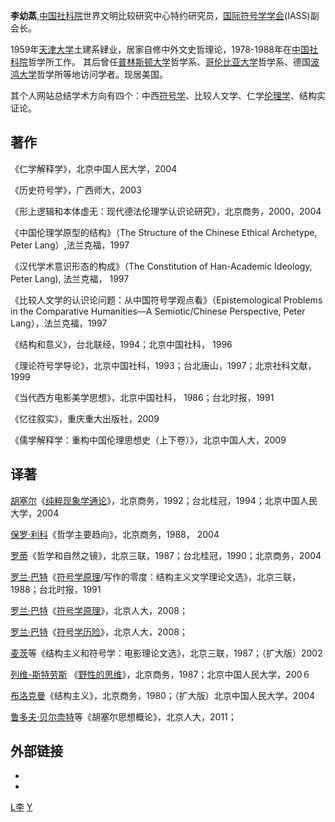 '''李幼蒸'''{{BD|1936年|11月11日|catIdx=L}},[[中国社科院|中国社科院]]世界文明比较研究中心特约研究员，[[国际符号学学会|国际符号学学会]](IASS)副会长。

1959年[[天津大学|天津大学]]土建系肄业，居家自修中外文史哲理论，1978-1988年在[[中国社科院|中国社科院]]哲学所工作。
其后曾任[[普林斯顿大学|普林斯顿大学]]哲学系、[[哥伦比亚大学|哥伦比亚大学]]哲学系、德国[[波鸿大学|波鸿大学]]哲学所等地访问学者。现居美国。

其个人网站总结学术方向有四个：中西[[符号学|符号学]]、比较人文学、仁学[[伦理学|伦理学]]、结构实证论。

== 著作 ==

《仁学解释学》，北京中国人民大学，2004

《历史符号学》，广西师大，2003

《形上逻辑和本体虚无：现代德法伦理学认识论研究》，北京商务，2000，2004

《中国伦理学原型的结构》（The Structure of the Chinese Ethical Archetype, Peter Lang）,法兰克福，1997

《汉代学术意识形态的构成》（The Constitution of Han-Academic Ideology, Peter Lang), 法兰克福， 1997

《比较人文学的认识论问题：从中国符号学观点看》（Epistemological Problems in the Comparative Humanities—A Semiotic/Chinese Perspective, Peter Lang），法兰克福，1997

《结构和意义》，台北联经，1994；北京中国社科， 1996

《理论符号学导论》，北京中国社科，1993；台北唐山，1997；北京社科文献，1999

《当代西方电影美学思想》，北京中国社科， 1986；台北时报，1991
 
《忆往叙实》，重庆重大出版社，2009

《儒学解释学：重构中国伦理思想史（上下卷）》，北京中国人大，2009

== 译著 ==

[[胡塞尔|胡塞尔]]《[[纯粹现象学通论|纯粹现象学通论]]》，北京商务，1992；台北桂冠，1994；北京中国人民大学，2004

[[保罗·利科|保罗·利科]]《哲学主要趋向》，北京商务，1988， 2004

[[罗蒂|罗蒂]]《哲学和自然之镜》，北京三联，1987；台北桂冠，1990；北京商务，2004

[[罗兰·巴特|罗兰·巴特]]《[[符号学原理|符号学原理]]/写作的零度：结构主义文学理论文选》，北京三联，1988；台北时报，1991

[[罗兰·巴特|罗兰·巴特]]《[[符号学原理|符号学原理]]》，北京人大，2008；

[[罗兰·巴特|罗兰·巴特]]《[[符号学历险|符号学历险]]》，北京人大，2008；

[[麦茨|麦茨]]等《结构主义和符号学：电影理论文选》，北京三联，1987；（扩大版）2002

[[列维-斯特劳斯|列维-斯特劳斯]] 《[[野性的思维|野性的思维]]》，北京商务，1987；北京中国人民大学，200６

[[布洛克曼|布洛克曼]]《结构主义》，北京商务，1980；（扩大版）北京中国人民大学，2004

[[鲁多夫·贝尔柰特|鲁多夫·贝尔柰特]]等《胡塞尔思想概论》，北京人大，2011；

== 外部链接 ==
*{{cite web |url= http://www.semioticsli.com |title= 李幼蒸个人网站 |accessdate= 2012年12月29日 |archive-date= 2020年2月16日 |archive-url= https://web.archive.org/web/20200216135826/http://semioticsli.com/ |dead-url= no }}
*{{cite web |url=http://filserver.arthist.lu.se/kultsem/AIS/IASS/址 |title=IASS |accessdate=2012年12月29日 }}{{dead link|date=2018年3月 |bot=InternetArchiveBot |fix-attempted=yes }}


[[Category:中国哲学家|L李]]
[[Category:李姓|Y]]